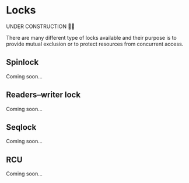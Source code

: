 # Locks
 
<Callout type="warning" emoji="⚠️">
  UNDER CONSTRUCTION 🚧🚧
</Callout>

There are many different type of locks available and their purpose is to provide mutual exclusion or to protect resources from concurrent access.

## Spinlock

Coming soon...

## Readers–writer lock

Coming soon...

## Seqlock

Coming soon...

## RCU

Coming soon...